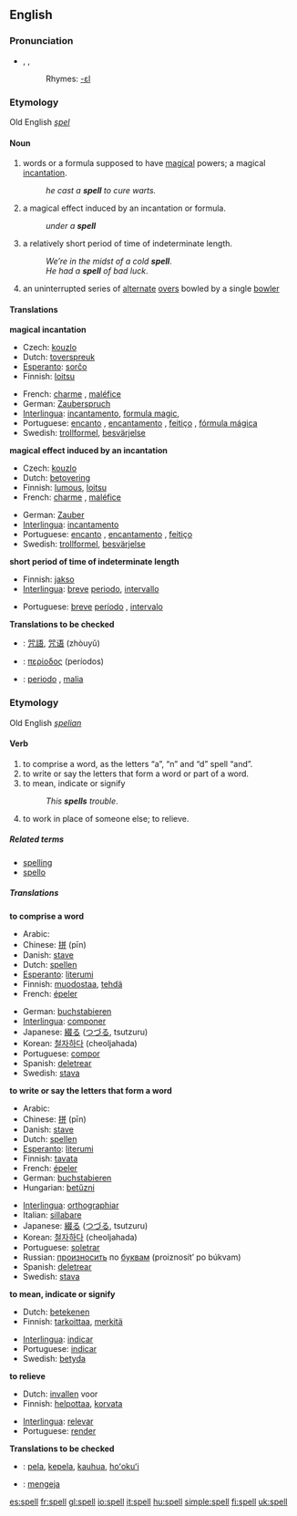 ==English==

===Pronunciation===
* {{AHD|spĕl}}, {{IPA|/spel/}}, {{SAMPA|/spel/}}
*:Rhymes: [[Rhymes:English:-ɛl|-ɛl]]

===Etymology===
Old English ''[[spel]]''

====Noun====
{{en-noun}}

# words or a formula supposed to have [[magical]] powers; a magical [[incantation]].
#: ''he cast a '''spell''' to cure warts.''
# a magical effect induced by an incantation or formula. 
#: ''under a '''spell'''''
# a relatively short period of time of indeterminate length.
#: ''We’re in the midst of a cold '''spell'''''.
#: ''He had a '''spell''' of bad luck''.
# {{cricket}} an uninterrupted series of [[alternate]] [[over]]s bowled by a single [[bowler]]

====Translations====
'''magical incantation'''
{{top}}
*Czech: [[kouzlo]]
*Dutch: [[toverspreuk]] {{f}}
*[[Esperanto]]: [[sorĉo]]
*Finnish: [[loitsu]]
{{mid}}
*French: [[charme]] {{m}}, [[maléfice]] {{italbrac|for an evil spell}}
*German: [[Zauberspruch]] {{m}}
*[[Interlingua]]: [[incantamento]], [[formula magic]], 
*Portuguese: [[encanto]] {{m}}, [[encantamento]] {{m}}, [[feitiço]] {{m}}, [[fórmula mágica]] {{f}}
*Swedish: [[trollformel]], [[besvärjelse]]
{{bottom}}

'''magical effect induced by an incantation'''
{{top}}
*Czech: [[kouzlo]]
*Dutch: [[betovering]] {{f}}
*Finnish: [[lumous]], [[loitsu]]
*French: [[charme]] {{m}}, [[maléfice]] {{italbrac|for an evil spell}}
{{mid}}
*German: [[Zauber]] {{m}}
*[[Interlingua]]: [[incantamento]]
*Portuguese: [[encanto]] {{m}}, [[encantamento]] {{m}}, [[feitiço]] {{m}}
*Swedish: [[trollformel]], [[besvärjelse]]
{{bottom}}

'''short period of time of indeterminate length'''
{{top}}
*Finnish: [[jakso]]
*[[Interlingua]]: [[breve]] [[periodo]], [[intervallo]]
{{mid}}
*Portuguese: [[breve]] [[período]] {{m}}, [[intervalo]] {{m}}
{{bottom}}

'''Translations to be checked'''
{{checktrans}}
*{{ttbc|Chinese}}: [[咒語]], [[咒语]] (zhòuyǔ)
*{{ttbc|Greek}}: [[περίοδος]] {{f}} (períodos)
*{{ttbc|Italian}}: [[periodo]] {{m}}, [[malia]] {{f}}

===Etymology===
Old English ''[[spelian]]''

====Verb====
{{en-verb|spells|spelling|'''[[spelled]] '''or''' [[spelt]]'''}}

# to comprise a word, as the letters “a”, “n” and “d” spell “and”.
# to write or say the letters that form a word or part of a word. 
# to mean, indicate or signify
#: ''This '''spells''' trouble''.
# to work in place of someone else; to relieve.

=====Related terms=====
*[[spelling]]
*[[spello]]

=====Translations=====
'''to comprise a word'''
{{top}}
*Arabic: {{ARchar|[[تهجئ]]}} {{Unicode|(tahájja’)}}
*Chinese: [[拼]] (pīn)
*Danish: [[stave]]
*Dutch: [[spellen]]
*[[Esperanto]]: [[literumi]]
*Finnish: [[muodostaa]], [[tehdä]]
*French: [[épeler]]
{{mid}}
*German: [[buchstabieren]]
*[[Interlingua]]: [[componer]]
*Japanese: [[綴る]] ([[つづる]], tsutzuru)
*Korean: [[철자하다]] (cheoljahada)
*Portuguese: [[compor]]
*Spanish: [[deletrear]]
*Swedish: [[stava]]
{{bottom}}

'''to write or say the letters that form a word'''
{{top}}
*Arabic: {{ARchar|[[تهجئ]]}} {{Unicode|(tahájja’)}}
*Chinese: [[拼]] (pīn)
*Danish: [[stave]]
*Dutch: [[spellen]]
*[[Esperanto]]: [[literumi]]
*Finnish: [[tavata]]
*French: [[épeler]]
*German: [[buchstabieren]]
*Hungarian: [[betűzni]]
{{mid}}
*[[Interlingua]]: [[orthographiar]]
*Italian: [[sillabare]]
*Japanese: [[綴る]] ([[つづる]], tsutzuru)
*Korean: [[철자하다]] (cheoljahada)
*Portuguese: [[soletrar]]
*Russian: [[произносить]] по [[буква|буквам]] (proiznosít’ po búkvam)
*Spanish: [[deletrear]]
*Swedish: [[stava]]
{{bottom}}

'''to mean, indicate or signify'''
{{top}}
*Dutch: [[betekenen]]
*Finnish: [[tarkoittaa]], [[merkitä]]
{{mid}}
*[[Interlingua]]: [[indicar]]
*Portuguese: [[indicar]]
*Swedish: [[betyda]]
{{bottom}}

'''to relieve'''
{{top}}
*Dutch: [[invallen]] voor
*Finnish: [[helpottaa]], [[korvata]] 
{{mid}}
*[[Interlingua]]: [[relevar]]
*Portuguese: [[render]]
{{bottom}}

'''Translations to be checked'''
{{checktrans}}
*{{ttbc|Hawaiian}}: [[pela]], [[kepela]], [[kauhua]], [[hoʻokuʻi]]
*{{ttbc|Indonesian}}: [[eja|mengeja]]

[[es:spell]]
[[fr:spell]]
[[gl:spell]]
[[io:spell]]
[[it:spell]]
[[hu:spell]]
[[simple:spell]]
[[fi:spell]]
[[uk:spell]]